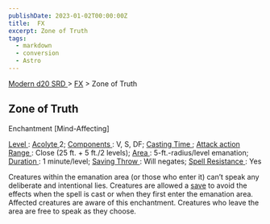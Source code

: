 ```yaml
---
publishDate: 2023-01-02T00:00:00Z
title:  FX
excerpt: Zone of Truth
tags:
  - markdown
  - conversion
  - Astro
---
```


[ Modern d20 SRD ](/#modernD20) > [ FX](modern-d20-srd-fx-index) > Zone of Truth

##  Zone of Truth

Enchantment [Mind-Affecting]

[ Level ](modern-d20-srd-fx-level) : [ Acolyte ](modern-d20-srd-classes-advanced-acolyte) 2; [ Components ](modern-d20-srd-fx-components) : V, S, DF;
[ Casting Time ](modern-d20-srd-fx-casting-time) ; [ Attack action](modern-d20-srd-combat-attack-actions) [ Range ](modern-d20-srd-fx-range) :
Close (25 ft. + 5 ft./2 levels); [ Area ](modern-d20-srd-fx-area) :
5-ft.-radius/level emanation; [ Duration ](modern-d20-srd-fx-duration) : 1
minute/level; [ Saving Throw ](modern-d20-srd-basics-saving-throws) : Will
negates; [ Spell Resistance ](modern-d20-srd-special-abilities-spell-resistance) : Yes

Creatures within the emanation area (or those who enter it) can’t speak any
deliberate and intentional lies. Creatures are allowed a [ save](modern-d20-srd-basics-saving-throws) to avoid the effects when the spell is
cast or when they first enter the emanation area. Affected creatures are aware
of this enchantment. Creatures who leave the area are free to speak as they
choose.

